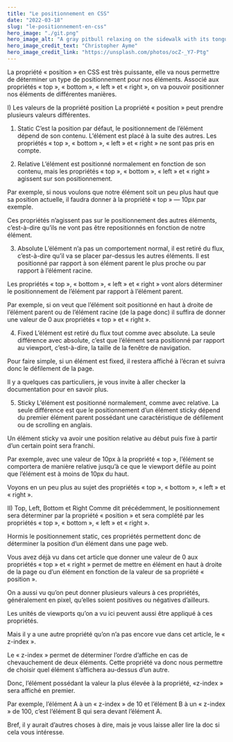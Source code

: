 ```yaml
---
title: "Le positionnement en CSS"
date: "2022-03-18"
slug: "le-positionnement-en-css"
hero_image: "./git.png"
hero_image_alt: "A gray pitbull relaxing on the sidewalk with its tongue hanging out"
hero_image_credit_text: "Christopher Ayme"
hero_image_credit_link: "https://unsplash.com/photos/ocZ-_Y7-Ptg"
---
```


La propriété « position » en CSS est très puissante, elle va nous permettre de déterminer un type de positionnement pour nos éléments. Associé aux propriétés « top », « bottom », « left » et « right », on va pouvoir positionner nos éléments de différentes manières.

I) Les valeurs de la propriété position
La propriété « position » peut prendre plusieurs valeurs différentes.

1) Static
C’est la position par défaut, le positionnement de l’élément dépend de son contenu. L’élément est placé à la suite des autres. Les propriétés « top », « bottom », « left » et « right » ne sont pas pris en compte.

2) Relative
L’élément est positionné normalement en fonction de son contenu, mais les propriétés « top », « bottom », « left » et « right » agissent sur son positionnement.

Par exemple, si nous voulons que notre élément soit un peu plus haut que sa position actuelle, il faudra donner à la propriété « top » — 10px par exemple.

Ces propriétés n’agissent pas sur le positionnement des autres éléments, c’est-à-dire qu’ils ne vont pas être repositionnés en fonction de notre élément.

3) Absolute
L’élément n’a pas un comportement normal, il est retiré du flux, c’est-à-dire qu’il va se placer par-dessus les autres éléments. Il est positionné par rapport à son élément parent le plus proche ou par rapport à l’élément racine.

Les propriétés « top », « bottom », « left » et « right » vont alors déterminer le positionnement de l’élément par rapport à l’élément parent.

Par exemple, si on veut que l’élément soit positionné en haut à droite de l’élément parent ou de l’élément racine (de la page donc) il suffira de donner une valeur de 0 aux propriétés « top » et « right ».

4) Fixed
L’élément est retiré du flux tout comme avec absolute. La seule différence avec absolute, c’est que l’élément sera positionné par rapport au viewport, c’est-à-dire, la taille de la fenêtre de navigation.

Pour faire simple, si un élément est fixed, il restera affiché à l’écran et suivra donc le défilement de la page.

Il y a quelques cas particuliers, je vous invite à aller checker la documentation pour en savoir plus.

5) Sticky
L’élément est positionné normalement, comme avec relative. La seule différence est que le positionnement d’un élément sticky dépend du premier élément parent possédant une caractéristique de défilement ou de scrolling en anglais.

Un élément sticky va avoir une position relative au début puis fixe à partir d’un certain point sera franchi.

Par exemple, avec une valeur de 10px à la propriété « top », l’élément se comportera de manière relative jusqu’à ce que le viewport défile au point que l’élément est à moins de 10px du haut.

Voyons en un peu plus au sujet des propriétés « top », « bottom », « left » et « right ».

II) Top, Left, Bottom et Right
Comme dit précédemment, le positionnement sera déterminer par la propriété « position » et sera complété par les propriétés « top », « bottom », « left » et « right ».

Hormis le positionnement static, ces propriétés permettent donc de déterminer la position d’un élément dans une page web.

Vous avez déjà vu dans cet article que donner une valeur de 0 aux propriétés « top » et « right » permet de mettre en élément en haut à droite de la page ou d’un élément en fonction de la valeur de sa propriété « position ».

On a aussi vu qu’on peut donner plusieurs valeurs à ces propriétés, généralement en pixel, qu’elles soient positives ou négatives d’ailleurs.

Les unités de viewports qu’on a vu ici peuvent aussi être appliqué à ces propriétés.

Mais il y a une autre propriété qu’on n’a pas encore vue dans cet article, le « z-index ».

Le « z-index » permet de déterminer l’ordre d’affiche en cas de chevauchement de deux éléments. Cette propriété va donc nous permettre de choisir quel élément s’affichera au-dessus d’un autre.

Donc, l’élément possédant la valeur la plus élevée à la propriété, «z-index » sera affiché en premier.

Par exemple, l’élément A à un « z-index » de 10 et l’élément B à un « z-index » de 100, c’est l’élément B qui sera devant l’élément A.

Bref, il y aurait d’autres choses à dire, mais je vous laisse aller lire la doc si cela vous intéresse.

